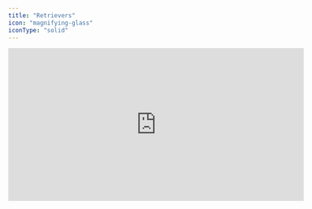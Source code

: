 ```yaml
---
title: "Retrievers"
icon: "magnifying-glass"
iconType: "solid"
---
```


<iframe
  width="600"
  height="310"
  src="https://d8ts56gtwtyh1.cloudfront.net/docs/warehouse/retrievers.mp4"
  title="Retrievers"
  frameborder="0"
  allow="accelerometer; autoplay; muted"
  allowfullscreen
  autoplay
  muted
></iframe> 
